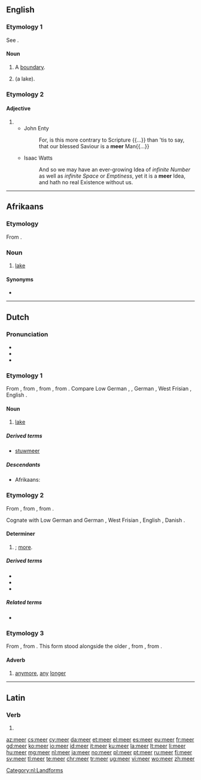 {{also|Meer}}
==English==

===Etymology 1===
See {{m|en|mere}}.

====Noun====
{{en-noun}}

# A [[boundary]].
# {{obsolete form of|mere|nodot=yes|lang=en}} (a lake).

===Etymology 2===

====Adjective====
{{en-adj|er}}

# {{obsolete form of|mere|lang=en}}
#* John Enty
#*: For, is this more contrary to Scripture {{...}} than 'tis to say, that our blessed Saviour is a '''meer''' Man{{...}}
#* Isaac Watts
#*: And so we may have an ever-growing Idea of ''infinite Number'' as well as ''infinite Space'' or ''Emptiness'', yet it is a '''meer''' Idea, and hath no real Existence without us.

{{Webster 1913}}

----

==Afrikaans==

===Etymology===
From {{etyl|nl|af}} {{m|nl|meer}}.

===Noun===
{{af-noun|mere}}

# [[lake]]

====Synonyms====
* {{l|af|pan}}

----

==Dutch==

===Pronunciation===
* {{rhymes|eːr|lang=nl}}
* {{IPA|/meːr/|[mɪːr]|lang=nl}}
* {{audio|Nl-meer.ogg|audio|lang=nl}}

===Etymology 1===
From {{inh|nl|dum|mere}}, from {{inh|nl|odt|*meri}}, from {{inh|nl|gem-pro|*mari}}, from {{der|nl|ine-pro|*móri}}. Compare Low German {{m|nds|Meer}}, {{m|nds|meer}}, German {{m|de|Meer}}, West Frisian {{m|fy|mar}}, English {{m|fy|mere}}.

====Noun====
{{nl-noun|n|-en|meertje}}

# [[lake]]

=====Derived terms=====
* [[stuwmeer]]

=====Descendants=====
* Afrikaans: {{l|af|meer}}

===Etymology 2===
From {{inh|nl|dum|mere}}, from {{inh|nl|odt|*mēro}}, from {{inh|nl|gem-pro|*maizô}}.

Cognate with Low German and German {{m|de|mehr}}, West Frisian {{m|fy|mear}}, English {{m|en|more}}, Danish {{m|da|mere}}.

====Determiner====
{{head|nl|determiner comparative form}}

# {{comparative of|nodot=1|lang=nl|POS=determiner|veel}}; [[more]].

=====Derived terms=====
* {{l|nl|meerder}}
* {{l|nl|meertalig}}
* {{l|nl|meervoud}}

=====Related terms=====
* {{l|nl|meest}}

===Etymology 3===
From {{inh|nl|dum|meer}}, from {{inh|nl|odt|mēr}}. This form stood alongside the older {{inh|nl|dum|mee}}, from {{inh|nl|odt|*mē}}, from {{inh|nl|gem-pro|*maiz}}.

====Adverb====
{{nl-adv}}

# [[anymore]], [[any]] [[longer]]

[[Category:nl:Landforms]]

----

==Latin==

===Verb===
{{la-verb-form|meer}}

# {{inflection of|meō||1|s|pres|pasv|subj|lang=la}}

[[az:meer]]
[[cs:meer]]
[[cy:meer]]
[[da:meer]]
[[et:meer]]
[[el:meer]]
[[es:meer]]
[[eu:meer]]
[[fr:meer]]
[[gd:meer]]
[[ko:meer]]
[[io:meer]]
[[id:meer]]
[[it:meer]]
[[ku:meer]]
[[la:meer]]
[[lt:meer]]
[[li:meer]]
[[hu:meer]]
[[mg:meer]]
[[nl:meer]]
[[ja:meer]]
[[no:meer]]
[[pl:meer]]
[[pt:meer]]
[[ru:meer]]
[[fi:meer]]
[[sv:meer]]
[[tl:meer]]
[[te:meer]]
[[chr:meer]]
[[tr:meer]]
[[ug:meer]]
[[vi:meer]]
[[wo:meer]]
[[zh:meer]]